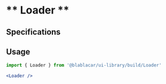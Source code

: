 

<Meta title="Widgets/Loader" />

# ** Loader **

<Canvas>
  <Story name="Default">
    <Loader
      layoutMode={LoaderLayoutMode.BLOCK}
      size={48}
      done={false}
    />
  </Story>
</Canvas>

## Specifications

## Usage

```jsx
import { Loader } from '@blablacar/ui-library/build/Loader'

<Loader />
```

<ArgsTable of={Loader} />
